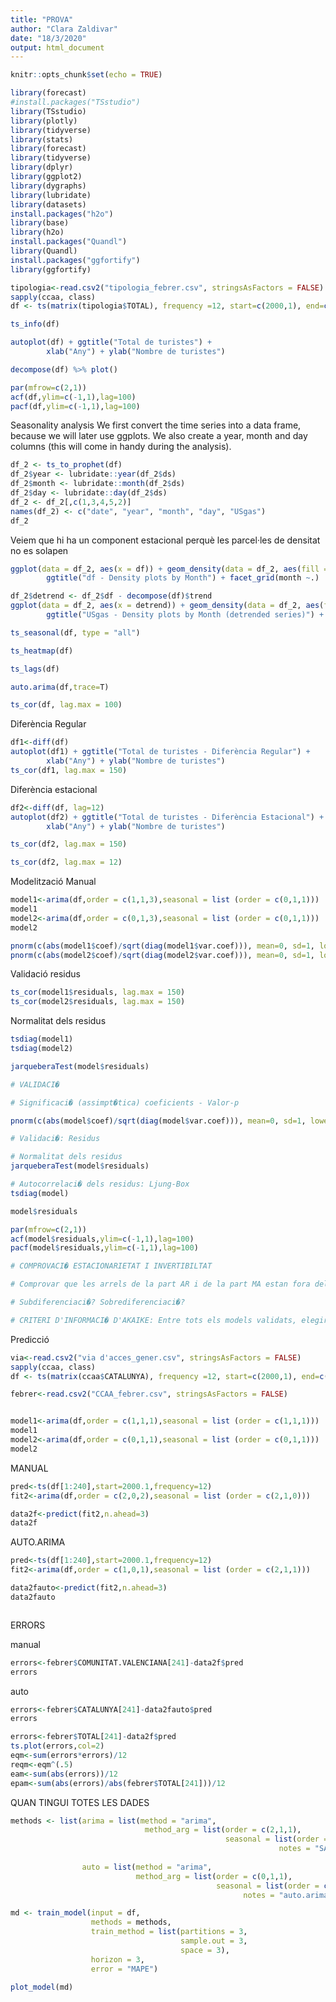 ```yaml
---
title: "PROVA"
author: "Clara Zaldivar"
date: "18/3/2020"
output: html_document
---
```


```r
knitr::opts_chunk$set(echo = TRUE)
```

```r
library(forecast)
#install.packages("TSstudio")
library(TSstudio)
library(plotly)
library(tidyverse)
library(stats)
library(forecast)
library(tidyverse)
library(dplyr)
library(ggplot2)
library(dygraphs)
library(lubridate)
library(datasets)
install.packages("h2o")
library(base)
library(h2o)
install.packages("Quandl")
library(Quandl)
install.packages("ggfortify")
library(ggfortify)
```


```r
tipologia<-read.csv2("tipologia_febrer.csv", stringsAsFactors = FALSE)
sapply(ccaa, class)
df <- ts(matrix(tipologia$TOTAL), frequency =12, start=c(2000,1), end=c(2020,1))

```

```r
ts_info(df)
```
```r
autoplot(df) + ggtitle("Total de turistes") + 
        xlab("Any") + ylab("Nombre de turistes")
```

```r
decompose(df) %>% plot()
```

```r
par(mfrow=c(2,1))
acf(df,ylim=c(-1,1),lag=100)
pacf(df,ylim=c(-1,1),lag=100)

```



Seasonality analysis
We first convert the time series into a data frame, because we will later use ggplots. We also create a year, month and day columns (this will come in handy during the analysis).

```r
df_2 <- ts_to_prophet(df)
df_2$year <- lubridate::year(df_2$ds)
df_2$month <- lubridate::month(df_2$ds)
df_2$day <- lubridate::day(df_2$ds)
df_2 <- df_2[,c(1,3,4,5,2)]
names(df_2) <- c("date", "year", "month", "day", "USgas")
df_2
```

Veiem que hi ha un component estacional perquè les parcel·les de densitat no es solapen


```r
ggplot(data = df_2, aes(x = df)) + geom_density(data = df_2, aes(fill = month)) + 
        ggtitle("df - Density plots by Month") + facet_grid(month ~.)
```

```r
df_2$detrend <- df_2$df - decompose(df)$trend
ggplot(data = df_2, aes(x = detrend)) + geom_density(data = df_2, aes(fill = month)) +
        ggtitle("USgas - Density plots by Month (detrended series)") + facet_grid(month ~.)
```



```r
ts_seasonal(df, type = "all")
```

```r
ts_heatmap(df)
```


```r
ts_lags(df)
```
```r
auto.arima(df,trace=T)
```



```r
ts_cor(df, lag.max = 100)
```

Diferència Regular


```r


df1<-diff(df)
autoplot(df1) + ggtitle("Total de turistes - Diferència Regular") + 
        xlab("Any") + ylab("Nombre de turistes")
ts_cor(df1, lag.max = 150)


```


Diferència estacional
```r

df2<-diff(df, lag=12)
autoplot(df2) + ggtitle("Total de turistes - Diferència Estacional") + 
        xlab("Any") + ylab("Nombre de turistes")

ts_cor(df2, lag.max = 150)

ts_cor(df2, lag.max = 12)

```




Modelització
Manual
```r
model1<-arima(df,order = c(1,1,3),seasonal = list (order = c(0,1,1)))
model1
model2<-arima(df,order = c(0,1,3),seasonal = list (order = c(0,1,1)))
model2
```



```r

pnorm(c(abs(model1$coef)/sqrt(diag(model1$var.coef))), mean=0, sd=1, lower.tail=FALSE)<0.05
pnorm(c(abs(model2$coef)/sqrt(diag(model2$var.coef))), mean=0, sd=1, lower.tail=FALSE)<0.05


```
Validació residus
```r

ts_cor(model1$residuals, lag.max = 150)
ts_cor(model2$residuals, lag.max = 150)
```
Normalitat dels residus
```r
tsdiag(model1)
tsdiag(model2)
```

```r
jarqueberaTest(model$residuals)
```


```r

# VALIDACI�

# Significaci� (assimpt�tica) coeficients - Valor-p

pnorm(c(abs(model$coef)/sqrt(diag(model$var.coef))), mean=0, sd=1, lower.tail=FALSE)

# Validaci�: Residus

# Normalitat dels residus
jarqueberaTest(model$residuals)

# Autocorrelaci� dels residus: Ljung-Box
tsdiag(model)

model$residuals

par(mfrow=c(2,1))
acf(model$residuals,ylim=c(-1,1),lag=100)
pacf(model$residuals,ylim=c(-1,1),lag=100)

# COMPROVACI� ESTACIONARIETAT I INVERTIBILTAT

# Comprovar que les arrels de la part AR i de la part MA estan fora del cercle unitat

# Subdiferenciaci�? Sobrediferenciaci�?

# CRITERI D'INFORMACI� D'AKAIKE: Entre tots els models validats, elegir el que menor valor AIC

```

Predicció

```r
via<-read.csv2("via d'acces_gener.csv", stringsAsFactors = FALSE)
sapply(ccaa, class)
df <- ts(matrix(ccaa$CATALUNYA), frequency =12, start=c(2000,1), end=c(2019,12))

```

```r
febrer<-read.csv2("CCAA_febrer.csv", stringsAsFactors = FALSE)



```


```r
model1<-arima(df,order = c(1,1,1),seasonal = list (order = c(1,1,1)))
model1
model2<-arima(df,order = c(0,1,1),seasonal = list (order = c(0,1,1)))
model2
```



MANUAL
```r
pred<-ts(df[1:240],start=2000.1,frequency=12)
fit2<-arima(df,order = c(2,0,2),seasonal = list (order = c(2,1,0)))

data2f<-predict(fit2,n.ahead=3)
data2f


```

AUTO.ARIMA

```r
pred<-ts(df[1:240],start=2000.1,frequency=12)
fit2<-arima(df,order = c(1,0,1),seasonal = list (order = c(2,1,1)))

data2fauto<-predict(fit2,n.ahead=3)
data2fauto



```

ERRORS

manual
```r
errors<-febrer$COMUNITAT.VALENCIANA[241]-data2f$pred
errors
```
auto
```r
errors<-febrer$CATALUNYA[241]-data2fauto$pred
errors
```

```r
errors<-febrer$TOTAL[241]-data2f$pred
ts.plot(errors,col=2)
eqm<-sum(errors*errors)/12
reqm<-eqm^(.5)
eam<-sum(abs(errors))/12
epam<-sum(abs(errors)/abs(febrer$TOTAL[241]))/12
```






QUAN TINGUI TOTES LES DADES

```r
methods <- list(arima = list(method = "arima",
                              method_arg = list(order = c(2,1,1), 
                                                seasonal = list(order = c(2,1,1))), 
                                                            notes = "SARIMA(2,1,1)(2,1,1)"),
                             
                auto = list(method = "arima", 
                            method_arg = list(order = c(0,1,1),  
                                              seasonal = list(order = c(2,1,1))),
                                                    notes = "auto.arima function- SARIMA(0,1,1)(2,1,1)"))
```

```r
md <- train_model(input = df,
                  methods = methods,
                  train_method = list(partitions = 3, 
                                      sample.out = 3, 
                                      space = 3),
                  horizon = 3,
                  error = "MAPE")
```
```r
plot_model(md)
```

